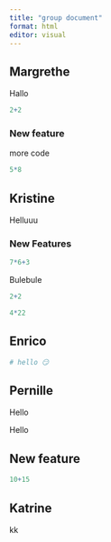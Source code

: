 ```yaml
---
title: "group document"
format: html
editor: visual
---
```


## Margrethe

Hallo

```r
2+2

```

### New feature

more code

```r
5*8
```

## Kristine

Helluuu

### New Features

```r
7*6+3
```

Bulebule

```r
2+2
```

```r
4*22
```

## Enrico

```r
# hello 😏
```

## Pernille

Hello

Hello

## New feature

```r
10+15
```

## Katrine

kk
